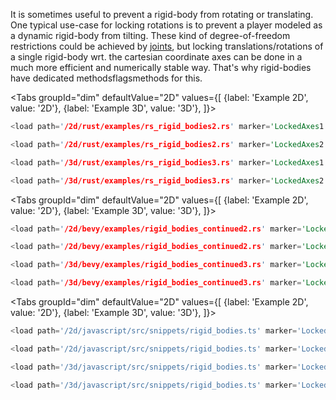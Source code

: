 
It is sometimes useful to prevent a rigid-body from rotating or translating. One typical use-case for locking rotations
is to prevent a player modeled as a dynamic rigid-body from tilting. These kind of degree-of-freedom restrictions could
be achieved by [joints](#joints), but locking translations/rotations of a single rigid-body wrt. the cartesian coordinate
axes can be done  in a much more efficient and numerically stable way. That's why rigid-bodies have
dedicated <rapier>methods</rapier><bevy>flags</bevy><js>methods</js> for this.

<rapier>

<Tabs
groupId="dim"
defaultValue="2D"
values={[
{label: 'Example 2D', value: '2D'},
{label: 'Example 3D', value: '3D'},
]}>
<TabItem value="2D">

```rust
<load path='/2d/rust/examples/rs_rigid_bodies2.rs' marker='LockedAxes1' />
```

```rust
<load path='/2d/rust/examples/rs_rigid_bodies2.rs' marker='LockedAxes2' />
```

  </TabItem>
  <TabItem value="3D">

```rust
<load path='/3d/rust/examples/rs_rigid_bodies3.rs' marker='LockedAxes1' />
```

```rust
<load path='/3d/rust/examples/rs_rigid_bodies3.rs' marker='LockedAxes2' />
```

  </TabItem>
</Tabs>

</rapier>
<bevy>

<Tabs
groupId="dim"
defaultValue="2D"
values={[
{label: 'Example 2D', value: '2D'},
{label: 'Example 3D', value: '3D'},
]}>
<TabItem value="2D">

```rust
<load path='/2d/bevy/examples/rigid_bodies_continued2.rs' marker='LockedAxes1' />
```
```rust
<load path='/2d/bevy/examples/rigid_bodies_continued2.rs' marker='LockedAxes2' />
```

  </TabItem>
  <TabItem value="3D">

```rust
<load path='/3d/bevy/examples/rigid_bodies_continued3.rs' marker='LockedAxes1' />
```
```rust
<load path='/3d/bevy/examples/rigid_bodies_continued3.rs' marker='LockedAxes2' />
```

  </TabItem>
</Tabs>

</bevy>
<js>

<Tabs
groupId="dim"
defaultValue="2D"
values={[
{label: 'Example 2D', value: '2D'},
{label: 'Example 3D', value: '3D'},
]}>
<TabItem value="2D">

```js
<load path='/2d/javascript/src/snippets/rigid_bodies.ts' marker='LockedAxes1' />
```
```js
<load path='/2d/javascript/src/snippets/rigid_bodies.ts' marker='LockedAxes2' />
```

  </TabItem>
  <TabItem value="3D">

```js
<load path='/3d/javascript/src/snippets/rigid_bodies.ts' marker='LockedAxes1' />
```
```js
<load path='/3d/javascript/src/snippets/rigid_bodies.ts' marker='LockedAxes2' />
```

  </TabItem>
</Tabs>


</js>
